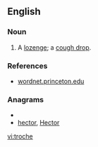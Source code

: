 {{also|trochę}}
==English==

===Noun===
{{en-noun|troches}}

# A [[lozenge]]; a [[cough drop]].

===References===
* [http://wordnet.princeton.edu/perl/webwn?s=troche wordnet.princeton.edu]

===Anagrams===
* {{alphagram|cehort}}
* [[hector#English|hector]], [[Hector#English|Hector]]

[[vi:troche]]